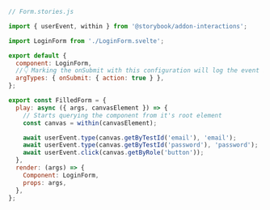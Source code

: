 ```js
// Form.stories.js

import { userEvent, within } from '@storybook/addon-interactions';

import LoginForm from './LoginForm.svelte';

export default {
  component: LoginForm,
  //👇 Marking the onSubmit with this configuration will log the event in the Actions panel
  argTypes: { onSubmit: { action: true } },
};

export const FilledForm = {
  play: async ({ args, canvasElement }) => {
    // Starts querying the component from it's root element
    const canvas = within(canvasElement);

    await userEvent.type(canvas.getByTestId('email'), 'email');
    await userEvent.type(canvas.getByTestId('password'), 'password');
    await userEvent.click(canvas.getByRole('button'));
  },
  render: (args) => {
    Component: LoginForm,
    props: args,
  },
};
```